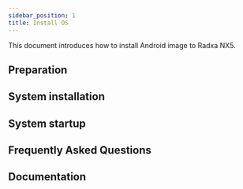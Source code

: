 ```yaml
---
sidebar_position: 1
title: Install OS
---
```


This document introduces how to install Android image to Radxa NX5.

## Preparation

## System installation

## System startup

## Frequently Asked Questions

## Documentation
